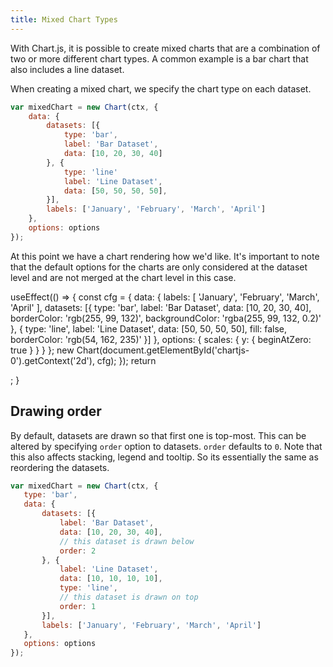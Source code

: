 ```yaml
---
title: Mixed Chart Types
---
```


With Chart.js, it is possible to create mixed charts that are a combination of two or more different chart types. A common example is a bar chart that also includes a line dataset.

When creating a mixed chart, we specify the chart type on each dataset.

```javascript
var mixedChart = new Chart(ctx, {
    data: {
        datasets: [{
            type: 'bar',
            label: 'Bar Dataset',
            data: [10, 20, 30, 40]
        }, {
            type: 'line'
            label: 'Line Dataset',
            data: [50, 50, 50, 50],
        }],
        labels: ['January', 'February', 'March', 'April']
    },
    options: options
});
```

At this point we have a chart rendering how we'd like. It's important to note that the default options for the charts are only considered at the dataset level and are not merged at the chart level in this case.


  useEffect(() => {
    const cfg = {
      data: {
        labels: [
          'January',
          'February',
          'March',
          'April'
        ],
        datasets: [{
          type: 'bar',
          label: 'Bar Dataset',
          data: [10, 20, 30, 40],
          borderColor: 'rgb(255, 99, 132)',
          backgroundColor: 'rgba(255, 99, 132, 0.2)'
        }, {
          type: 'line',
          label: 'Line Dataset',
          data: [50, 50, 50, 50],
          fill: false,
          borderColor: 'rgb(54, 162, 235)'
        }]
      },
      options: {
        scales: {
          y: {
            beginAtZero: true
          }
        }
      }
    };
    new Chart(document.getElementById('chartjs-0').getContext('2d'), cfg);
  });
  return <div className="chartjs-wrapper"><canvas id="chartjs-0" className="chartjs"></canvas></div>;
}

<ExampleChart/>

## Drawing order

 By default, datasets are drawn so that first one is top-most. This can be altered by specifying `order` option to datasets. `order` defaults to `0`. Note that this also affects stacking, legend and tooltip. So its essentially the same as reordering the datasets.

 ```javascript
var mixedChart = new Chart(ctx, {
    type: 'bar',
    data: {
        datasets: [{
            label: 'Bar Dataset',
            data: [10, 20, 30, 40],
            // this dataset is drawn below
            order: 2
        }, {
            label: 'Line Dataset',
            data: [10, 10, 10, 10],
            type: 'line',
            // this dataset is drawn on top
            order: 1
        }],
        labels: ['January', 'February', 'March', 'April']
    },
    options: options
});
```
